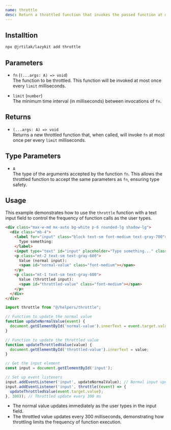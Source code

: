 ```yaml
---
name: throttle
desc: Return a throttled function that invokes the passed function at most once per every `given` milliseconds.
---
```

<CodePreview methodName="throttle"/>

## Installtion

```bash
npx @jrtilak/lazykit add throttle
```
## Parameters

- `fn` (`(...args: A) => void`)  
  The function to be throttled. This function will be invoked at most once every `limit` milliseconds.

- `limit` (`number`)  
  The minimum time interval (in milliseconds) between invocations of `fn`.

## Returns

- `(...args: A) => void`  
  Returns a new throttled function that, when called, will invoke `fn` at most once per every `limit` milliseconds.

## Type Parameters

- `A`  
  The type of the arguments accepted by the function `fn`. This allows the throttled function to accept the same parameters as `fn`, ensuring type safety.


## Usage

This example demonstrates how to use the `throttle` function with a text input field to control the frequency of function calls as the user types.

<VanillaSandbox>

```html
<div class="max-w-md mx-auto bg-white p-6 rounded-lg shadow-lg">
  <div class="mb-4">
    <label for="input" class="block text-sm font-medium text-gray-700">
      Type something:
    </label>
    <input type="text" id="input" placeholder="Type something..." class="mt-1 p-2 border border-gray-300 rounded-md w-full focus:outline-none focus:ring focus:ring-blue-500"/>
    <p class="mt-2 text-sm text-gray-600">
      Value (normal input):
      <span id="normal-value" class="font-medium"></span>
    </p>
    <p class="mt-1 text-sm text-gray-600">
      Value (throttled input):
      <span id="throttled-value" class="font-medium"></span>
    </p>
  </div>
</div>

```


```javascript
import throttle from "@/helpers/throttle";

// Function to update the normal value
function updateNormalValue(event) {
  document.getElementById('normal-value').innerText = event.target.value;
}

// Function to update the throttled value
function updateThrottledValue(value) {
  document.getElementById('throttled-value').innerText = value;
}

// Get the input element
const input = document.getElementById('input');

// Set up event listeners
input.addEventListener('input', updateNormalValue); // Normal input updates immediately
input.addEventListener('input', throttle((event) => {
  updateThrottledValue(event.target.value);
}, 300)); // Throttled update every 300 ms

```

</VanillaSandbox>

- The normal value updates immediately as the user types in the input field.
- The throttled value updates every 300 milliseconds, demonstrating how throttling limits the frequency of function execution.